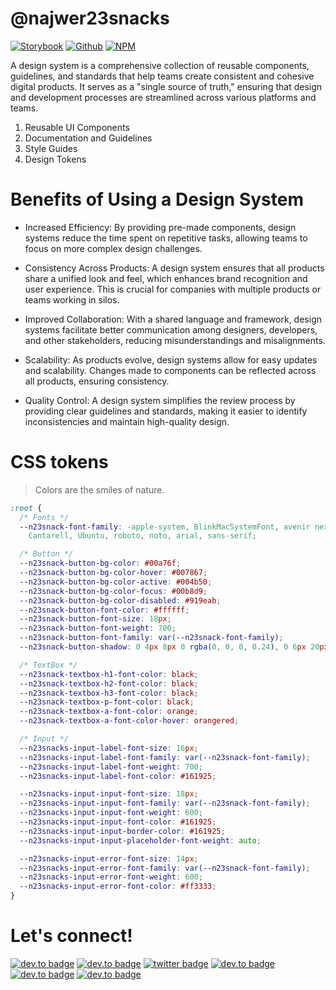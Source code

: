 
<Meta title="Doc" />

# @najwer23snacks

[![Storybook](https://img.shields.io/badge/-Storybook-FF4785?style=for-the-badge&logo=storybook&logoColor=white)](https://najwer23.github.io/najwer23snacks) [![Github ](https://img.shields.io/badge/github%20pages-121013?style=for-the-badge&logo=github&logoColor=white)](https://github.com/najwer23/najwer23snacks) [![NPM](https://img.shields.io/badge/NPM-%23CB3837.svg?style=for-the-badge&logo=npm&logoColor=white)](https://www.npmjs.com/search?q=najwer23snacks)

A design system is a comprehensive collection of reusable components, guidelines, and standards that help teams create consistent and cohesive digital products. It serves as a "single source of truth," ensuring that design and development processes are streamlined across various platforms and teams.

1. Reusable UI Components
2. Documentation and Guidelines
3. Style Guides
4. Design Tokens

# Benefits of Using a Design System

- Increased Efficiency: By providing pre-made components, design systems reduce the time spent on repetitive tasks, allowing teams to focus on more complex design challenges.

- Consistency Across Products: A design system ensures that all products share a unified look and feel, which enhances brand recognition and user experience. This is crucial for companies with multiple products or teams working in silos.

- Improved Collaboration: With a shared language and framework, design systems facilitate better communication among designers, developers, and other stakeholders, reducing misunderstandings and misalignments.

- Scalability: As products evolve, design systems allow for easy updates and scalability. Changes made to components can be reflected across all products, ensuring consistency.

- Quality Control: A design system simplifies the review process by providing clear guidelines and standards, making it easier to identify inconsistencies and maintain high-quality design.

# CSS tokens

> Colors are the smiles of nature.

```css
:root {
  /* Fonts */
  --n23snack-font-family: -apple-system, BlinkMacSystemFont, avenir next, avenir, segoe ui, helvetica neue, helvetica,
    Cantarell, Ubuntu, roboto, noto, arial, sans-serif;

  /* Button */
  --n23snack-button-bg-color: #00a76f;
  --n23snack-button-bg-color-hover: #007867;
  --n23snack-button-bg-color-active: #004b50;
  --n23snack-button-bg-color-focus: #00b8d9;
  --n23snack-button-bg-color-disabled: #919eab;
  --n23snack-button-font-color: #ffffff;
  --n23snack-button-font-size: 18px;
  --n23snack-button-font-weight: 700;
  --n23snack-button-font-family: var(--n23snack-font-family);
  --n23snack-button-shadow: 0 4px 8px 0 rgba(0, 0, 0, 0.24), 0 6px 20px 0 rgba(0, 0, 0, 0.19);

  /* TextBox */
  --n23snack-textbox-h1-font-color: black;
  --n23snack-textbox-h2-font-color: black;
  --n23snack-textbox-h3-font-color: black;
  --n23snack-textbox-p-font-color: black;
  --n23snack-textbox-a-font-color: orange;
  --n23snack-textbox-a-font-color-hover: orangered;

  /* Input */
  --n23snacks-input-label-font-size: 16px;
  --n23snacks-input-label-font-family: var(--n23snack-font-family);
  --n23snacks-input-label-font-weight: 700;
  --n23snacks-input-label-font-color: #161925;

  --n23snacks-input-input-font-size: 18px;
  --n23snacks-input-input-font-family: var(--n23snack-font-family);
  --n23snacks-input-input-font-weight: 600;
  --n23snacks-input-input-font-color: #161925;
  --n23snacks-input-input-border-color: #161925;
  --n23snacks-input-input-placeholder-font-weight: auto;

  --n23snacks-input-error-font-size: 14px;
  --n23snacks-input-error-font-family: var(--n23snack-font-family);
  --n23snacks-input-error-font-weight: 600;
  --n23snacks-input-error-font-color: #ff3333;
}
```

# Let's connect!

[![dev.to badge](https://img.shields.io/badge/-Portfolio-%239F2B68?style=flat&logo=GoogleChrome&logoColor=white)](https://najwer23.github.io/)
[![dev.to badge](https://img.shields.io/badge/-Résumé-%23017745?style=flat&logo=AdobeAcrobatReader&logoColor=white)](https://najwer23.github.io/resume/)
[![twitter badge](https://img.shields.io/badge/-najwer23-%231FA1F1?style=flat&logo=x&logoColor=white)](https://twitter.com/najwer23)
[![dev.to badge](https://img.shields.io/badge/-najwer23-%230177B5?style=flat&logo=linkedin)](https://www.linkedin.com/in/najwer23)
[![dev.to badge](https://img.shields.io/badge/-najwer23-%23ffffff?style=flat&logo=Leetcode)](https://leetcode.com/najwer23/)
[![dev.to badge](https://img.shields.io/badge/-najwer23-%23cb3837?style=flat&logo=Npm)](https://www.npmjs.com/~najwer23)
